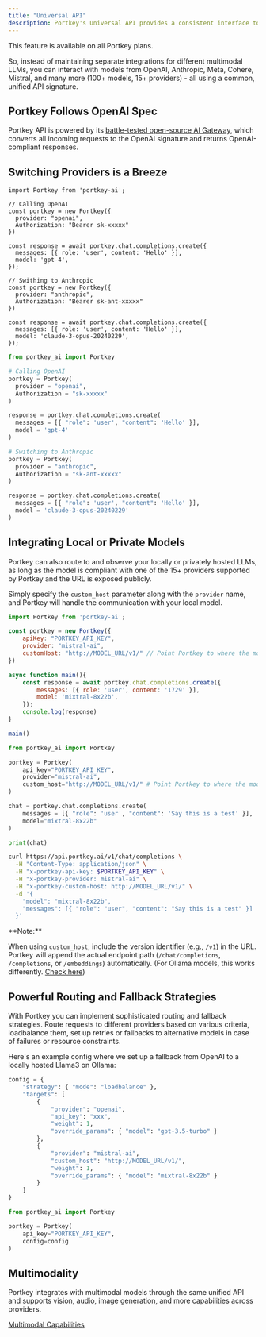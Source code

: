 ```yaml
---
title: "Universal API"
description: Portkey's Universal API provides a consistent interface to integrate a wide range of modalities (text, vision, audio) and LLMs (hosted OR local) into your apps.
---
```


<Check>
    This feature is available on all Portkey plans.
</Check>

 So, instead of maintaining separate integrations for different multimodal LLMs, you can interact with models from OpenAI, Anthropic, Meta, Cohere, Mistral, and many more (100+ models, 15+ providers) - all using a common, unified API signature.

## Portkey Follows OpenAI Spec

Portkey API is powered by its [battle-tested open-source AI Gateway](https://github.com/portkey-ai/gateway), which converts all incoming requests to the OpenAI signature and returns OpenAI-compliant responses.

## Switching Providers is a Breeze

<Tabs>
  <Tab title="Node">

  ```JS
import Portkey from 'portkey-ai';

// Calling OpenAI
const portkey = new Portkey({
    provider: "openai",
    Authorization: "Bearer sk-xxxxx"
})

const response = await portkey.chat.completions.create({
    messages: [{ role: 'user', content: 'Hello' }],
    model: 'gpt-4',
});

// Swithing to Anthropic
const portkey = new Portkey({
    provider: "anthropic",
    Authorization: "Bearer sk-ant-xxxxx"
})

const response = await portkey.chat.completions.create({
    messages: [{ role: 'user', content: 'Hello' }],
    model: 'claude-3-opus-20240229',
});
```
  </Tab>
  <Tab title="Python">

  ```py
from portkey_ai import Portkey

# Calling OpenAI
portkey = Portkey(
    provider = "openai",
    Authorization = "sk-xxxxx"
)

response = portkey.chat.completions.create(
    messages = [{ "role": 'user', "content": 'Hello' }],
    model = 'gpt-4'
)

# Switching to Anthropic
portkey = Portkey(
    provider = "anthropic",
    Authorization = "sk-ant-xxxxx"
)

response = portkey.chat.completions.create(
    messages = [{ "role": 'user', "content": 'Hello' }],
    model = 'claude-3-opus-20240229'
)
```
  </Tab>

</Tabs>

## Integrating Local or Private Models

Portkey can also route to and observe your locally or privately hosted LLMs, as long as the model is compliant with one of the 15+ providers supported by Portkey and the URL is exposed publicly.

Simply specify the `custom_host` parameter along with the `provider` name, and Portkey will handle the communication with your local model.

<Tabs>
  <Tab title="NodeJS">

```js
import Portkey from 'portkey-ai';

const portkey = new Portkey({
    apiKey: "PORTKEY_API_KEY",
    provider: "mistral-ai",
    customHost: "http://MODEL_URL/v1/" // Point Portkey to where the model is hosted
})

async function main(){
    const response = await portkey.chat.completions.create({
        messages: [{ role: 'user', content: '1729' }],
        model: 'mixtral-8x22b',
    });
    console.log(response)
}

main()
```
  </Tab>
  <Tab title="Python">

```py
from portkey_ai import Portkey

portkey = Portkey(
    api_key="PORTKEY_API_KEY",
    provider="mistral-ai",
    custom_host="http://MODEL_URL/v1/" # Point Portkey to where the model is hosted
)

chat = portkey.chat.completions.create(
    messages = [{ "role": 'user', "content": 'Say this is a test' }],
    model="mixtral-8x22b"
)

print(chat)
```
  </Tab>
<Tab title="REST API">

```sh
curl https://api.portkey.ai/v1/chat/completions \
  -H "Content-Type: application/json" \
  -H "x-portkey-api-key: $PORTKEY_API_KEY" \
  -H "x-portkey-provider: mistral-ai" \
  -H "x-portkey-custom-host: http://MODEL_URL/v1/" \
  -d '{
    "model": "mixtral-8x22b",
    "messages": [{ "role": "user", "content": "Say this is a test" }]
  }'
```
  </Tab>
</Tabs>

<Info>
**Note:**

When using `custom_host`, include the version identifier (e.g., `/v1`) in the URL. Portkey will append the actual endpoint path (`/chat/completions`, `/completions`, or `/embeddings`) automatically. (For Ollama models, this works differently. [Check here](/integrations/llms/ollama))
</Info>

## Powerful Routing and Fallback Strategies

With Portkey you can implement sophisticated routing and fallback strategies. Route requests to different providers based on various criteria, loadbalance them, set up retries or fallbacks to alternative models in case of failures or resource constraints.

Here's an example config where we set up a fallback from OpenAI to a locally hosted Llama3 on Ollama:

```py
config = {
	"strategy": { "mode": "loadbalance" },
	"targets": [
		{
			"provider": "openai",
			"api_key": "xxx",
			"weight": 1,
			"override_params": { "model": "gpt-3.5-turbo" }
		},
		{
			"provider": "mistral-ai",
			"custom_host": "http://MODEL_URL/v1/",
			"weight": 1,
			"override_params": { "model": "mixtral-8x22b" }
		}
	]
}

from portkey_ai import Portkey

portkey = Portkey(
    api_key="PORTKEY_API_KEY",
    config=config
)
```

## Multimodality

Portkey integrates with multimodal models through the same unified API and supports vision, audio, image generation, and more capabilities across providers.

[Multimodal Capabilities](/product/ai-gateway/multimodal-capabilities)
